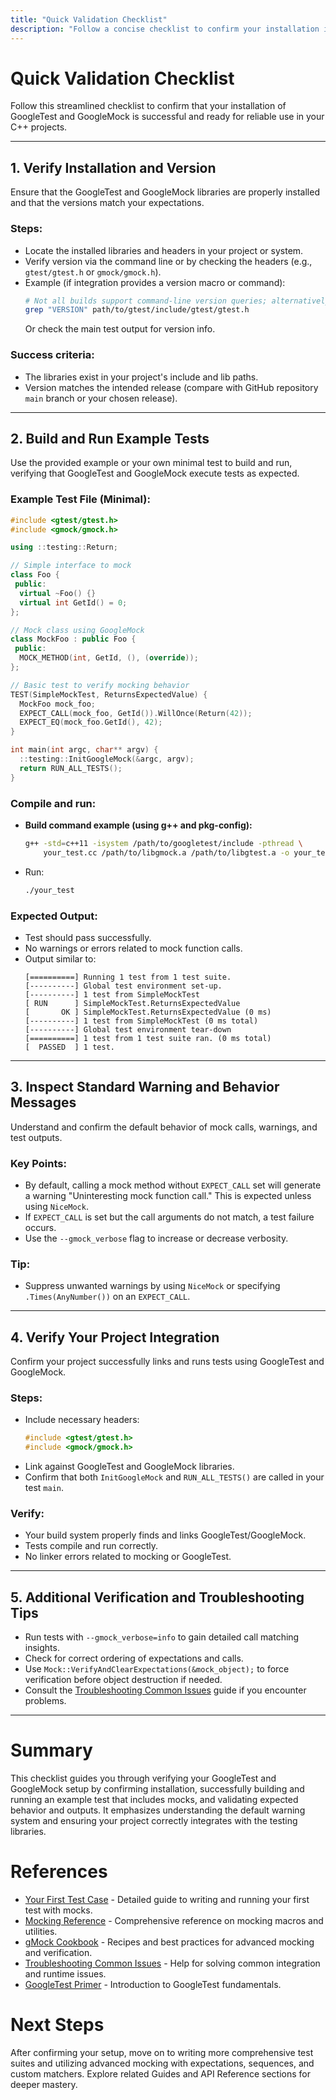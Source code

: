 ```yaml
---
title: "Quick Validation Checklist"
description: "Follow a concise checklist to confirm your installation is successful. Validate the version, run the example tests, inspect output, and verify that your project can now reliably use GoogleTest and GoogleMock for testing."
---
```


# Quick Validation Checklist

Follow this streamlined checklist to confirm that your installation of GoogleTest and GoogleMock is successful and ready for reliable use in your C++ projects.

---

## 1. Verify Installation and Version

Ensure that the GoogleTest and GoogleMock libraries are properly installed and that the versions match your expectations.

### Steps:

- Locate the installed libraries and headers in your project or system.
- Verify version via the command line or by checking the headers (e.g., `gtest/gtest.h` or `gmock/gmock.h`).
- Example (if integration provides a version macro or command):
  ```bash
  # Not all builds support command-line version queries; alternatively, check git tag in repo
  grep "VERSION" path/to/gtest/include/gtest/gtest.h
  ```
  Or check the main test output for version info.

### Success criteria:

- The libraries exist in your project's include and lib paths.
- Version matches the intended release (compare with GitHub repository `main` branch or your chosen release).

---

## 2. Build and Run Example Tests

Use the provided example or your own minimal test to build and run, verifying that GoogleTest and GoogleMock execute tests as expected.

### Example Test File (Minimal):

```cpp
#include <gtest/gtest.h>
#include <gmock/gmock.h>

using ::testing::Return;

// Simple interface to mock
class Foo {
 public:
  virtual ~Foo() {}
  virtual int GetId() = 0;
};

// Mock class using GoogleMock
class MockFoo : public Foo {
 public:
  MOCK_METHOD(int, GetId, (), (override));
};

// Basic test to verify mocking behavior
TEST(SimpleMockTest, ReturnsExpectedValue) {
  MockFoo mock_foo;
  EXPECT_CALL(mock_foo, GetId()).WillOnce(Return(42));
  EXPECT_EQ(mock_foo.GetId(), 42);
}

int main(int argc, char** argv) {
  ::testing::InitGoogleMock(&argc, argv);
  return RUN_ALL_TESTS();
}
```

### Compile and run:

- **Build command example (using g++ and pkg-config):**
  ```bash
  g++ -std=c++11 -isystem /path/to/googletest/include -pthread \
      your_test.cc /path/to/libgmock.a /path/to/libgtest.a -o your_test
  ```

- Run:
  ```bash
  ./your_test
  ```

### Expected Output:

- Test should pass successfully.
- No warnings or errors related to mock function calls.
- Output similar to:
  ```
  [==========] Running 1 test from 1 test suite.
  [----------] Global test environment set-up.
  [----------] 1 test from SimpleMockTest
  [ RUN      ] SimpleMockTest.ReturnsExpectedValue
  [       OK ] SimpleMockTest.ReturnsExpectedValue (0 ms)
  [----------] 1 test from SimpleMockTest (0 ms total)
  [----------] Global test environment tear-down
  [==========] 1 test from 1 test suite ran. (0 ms total)
  [  PASSED  ] 1 test.
  ```

---

## 3. Inspect Standard Warning and Behavior Messages

Understand and confirm the default behavior of mock calls, warnings, and test outputs.

### Key Points:

- By default, calling a mock method without `EXPECT_CALL` set will generate a warning "Uninteresting mock function call." This is expected unless using `NiceMock`.
- If `EXPECT_CALL` is set but the call arguments do not match, a test failure occurs.
- Use the `--gmock_verbose` flag to increase or decrease verbosity.

### Tip:

- Suppress unwanted warnings by using `NiceMock` or specifying `.Times(AnyNumber())` on an `EXPECT_CALL`.

---

## 4. Verify Your Project Integration

Confirm your project successfully links and runs tests using GoogleTest and GoogleMock.

### Steps:

- Include necessary headers:
  ```cpp
  #include <gtest/gtest.h>
  #include <gmock/gmock.h>
  ```
- Link against GoogleTest and GoogleMock libraries.
- Confirm that both `InitGoogleMock` and `RUN_ALL_TESTS()` are called in your test `main`.

### Verify:

- Your build system properly finds and links GoogleTest/GoogleMock.
- Tests compile and run correctly.
- No linker errors related to mocking or GoogleTest.

---

## 5. Additional Verification and Troubleshooting Tips

- Run tests with `--gmock_verbose=info` to gain detailed call matching insights.
- Check for correct ordering of expectations and calls.
- Use `Mock::VerifyAndClearExpectations(&mock_object);` to force verification before object destruction if needed.
- Consult the [Troubleshooting Common Issues](https://google.github.io/googletest/getting_started/first_steps_usage/common_issues) guide if you encounter problems.

---

# Summary

This checklist guides you through verifying your GoogleTest and GoogleMock setup by confirming installation, successfully building and running an example test that includes mocks, and validating expected behavior and outputs. It emphasizes understanding the default warning system and ensuring your project correctly integrates with the testing libraries.

# References

- [Your First Test Case](https://google.github.io/googletest/getting_started/first_steps_usage/your_first_test) - Detailed guide to writing and running your first test with mocks.
- [Mocking Reference](https://google.github.io/googletest/reference/mocking) - Comprehensive reference on mocking macros and utilities.
- [gMock Cookbook](https://google.github.io/googletest/gmock_cook_book.html) - Recipes and best practices for advanced mocking and verification.
- [Troubleshooting Common Issues](https://google.github.io/googletest/getting_started/first_steps_usage/common_issues) - Help for solving common integration and runtime issues.
- [GoogleTest Primer](https://google.github.io/googletest/primer.html) - Introduction to GoogleTest fundamentals.

# Next Steps

After confirming your setup, move on to writing more comprehensive test suites and utilizing advanced mocking with expectations, sequences, and custom matchers. Explore related Guides and API Reference sections for deeper mastery.
